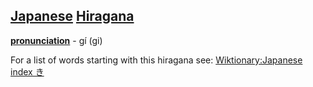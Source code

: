 == [[Japanese]] [[Hiragana]] ==
'''[[pronunciation]]''' - gí (gi)

For a list of words starting with this hiragana see: [[Wiktionary:Japanese index き]]